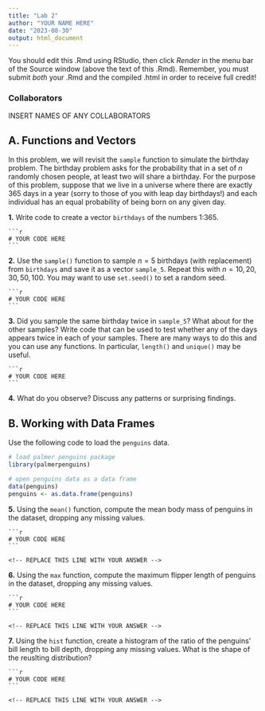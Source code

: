 ```yaml
---
title: "Lab 2"
author: "YOUR NAME HERE"
date: "2023-08-30"
output: html_document
---
```


You should edit this .Rmd using RStudio, then click *Render* in the menu bar of the Source window (above the text of this .Rmd). Remember, you must submit *both* your .Rmd and the compiled .html in order to receive full credit!

### Collaborators

INSERT NAMES OF ANY COLLABORATORS

## A. Functions and Vectors

In this problem, we will revisit the `sample` function to simulate the birthday problem. The birthday problem asks for the probability that in a set of $n$ randomly chosen people, at least two will share a birthday. For the purpose of this problem, suppose that we live in a universe where there are exactly 365 days in a year (sorry to those of you with leap day birthdays!) and each individual has an equal probability of being born on any given day.

**1.** Write code to create a vector `birthdays` of the numbers 1:365.

    ```r
    # YOUR CODE HERE
    ```

**2.** Use the `sample()` function to sample $n=5$ birthdays (with replacement) from `birthdays` and save it as a vector `sample_5`. Repeat this with $n=10, 20, 30, 50, 100$. You may want to use `set.seed()` to set a random seed.

    ```r
    # YOUR CODE HERE
    ```

**3.** Did you sample the same birthday twice in `sample_5`? What about for the other samples? Write code that can be used to test whether any of the days appears twice in each of your samples. There are many ways to do this and you can use any functions. In particular, `length()` and `unique()` may be useful.

    ```r
    # YOUR CODE HERE
    ```

**4.** What do you observe? Discuss any patterns or surprising findings.

<!-- REPLACE THIS LINE WITH YOUR ANSWER -->

## B. Working with Data Frames

Use the following code to load the `penguins` data.

```r
# load palmer penguins package
library(palmerpenguins)

# open penguins data as a data frame
data(penguins)
penguins <- as.data.frame(penguins)
```

**5.** Using the `mean()` function, compute the mean body mass of penguins in the dataset, dropping any missing values.

    ```r
    # YOUR CODE HERE
    ```
    
    <!-- REPLACE THIS LINE WITH YOUR ANSWER -->
    
**6.** Using the `max` function, compute the maximum flipper length of penguins in the dataset, dropping any missing values.

    ```r
    # YOUR CODE HERE
    ```
    
    <!-- REPLACE THIS LINE WITH YOUR ANSWER -->
    
**7.** Using the `hist` function, create a histogram of the ratio of the penguins' bill length to bill depth, dropping any missing values. What is the shape of the reuslting distribution?

    ```r
    # YOUR CODE HERE
    ```
    
    <!-- REPLACE THIS LINE WITH YOUR ANSWER -->
